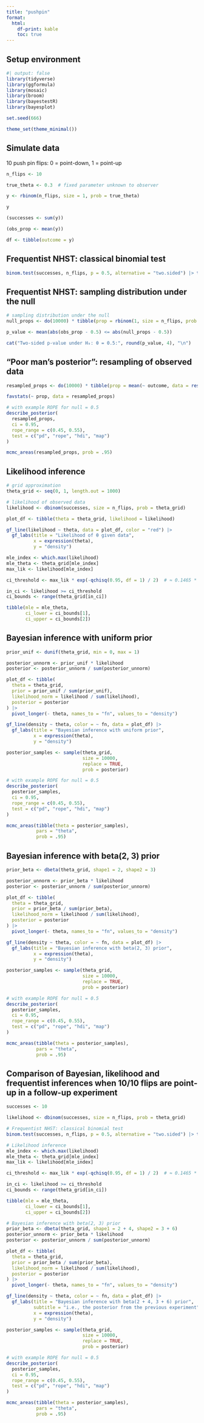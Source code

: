 ```yaml
---
title: "pushpin"
format: 
  html:
    df-print: kable
    toc: true
---
```


## Setup environment

```r
#| output: false
library(tidyverse)
library(ggformula)
library(mosaic)
library(broom)
library(bayestestR)
library(bayesplot)

set.seed(666)

theme_set(theme_minimal())
```

## Simulate data

10 push pin flips: 0 = point-down, 1 = point-up

```r
n_flips <- 10

true_theta <- 0.3  # fixed parameter unknown to observer

y <- rbinom(n_flips, size = 1, prob = true_theta)

y

(successes <- sum(y))

(obs_prop <- mean(y))

df <- tibble(outcome = y)
```

## Frequentist NHST: classical binomial test

```r
binom.test(successes, n_flips, p = 0.5, alternative = "two.sided") |> tidy()
```

## Frequentist NHST: sampling distribution under the null

```r
# sampling distribution under the null
null_props <- do(10000) * tibble(prop = rbinom(1, size = n_flips, prob = 0.5) / n_flips)

p_value <- mean(abs(obs_prop - 0.5) <= abs(null_props - 0.5))

cat("Two-sided p-value under H₀: θ = 0.5:", round(p_value, 4), "\n")
```

## "Poor man's posterior": resampling of observed data

```r
resampled_props <- do(10000) * tibble(prop = mean(~ outcome, data = resample(df)))

favstats(~ prop, data = resampled_props)

# with example ROPE for null = 0.5
describe_posterior(
  resampled_props,
  ci = 0.95,
  rope_range = c(0.45, 0.55),
  test = c("pd", "rope", "hdi", "map")
)

mcmc_areas(resampled_props, prob = .95)
```

## Likelihood inference

```r
# grid approximation
theta_grid <- seq(0, 1, length.out = 1000)
```

```r
# likelihood of observed data
likelihood <- dbinom(successes, size = n_flips, prob = theta_grid)

plot_df <- tibble(theta = theta_grid, likelihood = likelihood)

gf_line(likelihood ~ theta, data = plot_df, color = "red") |>
  gf_labs(title = "Likelihood of θ given data",
          x = expression(theta),
          y = "density")
```

```r
mle_index <- which.max(likelihood)
mle_theta <- theta_grid[mle_index]
max_lik <- likelihood[mle_index]

ci_threshold <- max_lik * exp(-qchisq(0.95, df = 1) / 2)  # ≈ 0.1465 * max_lik

in_ci <- likelihood >= ci_threshold
ci_bounds <- range(theta_grid[in_ci])

tibble(mle = mle_theta,
       ci_lower = ci_bounds[1],
       ci_upper = ci_bounds[2])
```

## Bayesian inference with uniform prior

```r
prior_unif <- dunif(theta_grid, min = 0, max = 1)

posterior_unnorm <- prior_unif * likelihood
posterior <- posterior_unnorm / sum(posterior_unnorm)

plot_df <- tibble(
  theta = theta_grid,
  prior = prior_unif / sum(prior_unif),
  likelihood_norm = likelihood / sum(likelihood),
  posterior = posterior
) |>
  pivot_longer(- theta, names_to = "fn", values_to = "density")

gf_line(density ~ theta, color = ~ fn, data = plot_df) |>
  gf_labs(title = "Bayesian inference with uniform prior",
          x = expression(theta),
          y = "density")
```

```r
posterior_samples <- sample(theta_grid,
                            size = 10000,
                            replace = TRUE,
                            prob = posterior)

# with example ROPE for null = 0.5
describe_posterior(
  posterior_samples,
  ci = 0.95,
  rope_range = c(0.45, 0.55),
  test = c("pd", "rope", "hdi", "map")
)

mcmc_areas(tibble(theta = posterior_samples),
           pars = "theta",
           prob = .95)
```

## Bayesian inference with beta(2, 3) prior

```r
prior_beta <- dbeta(theta_grid, shape1 = 2, shape2 = 3)

posterior_unnorm <- prior_beta * likelihood
posterior <- posterior_unnorm / sum(posterior_unnorm)

plot_df <- tibble(
  theta = theta_grid,
  prior = prior_beta / sum(prior_beta),
  likelihood_norm = likelihood / sum(likelihood),
  posterior = posterior
) |>
  pivot_longer(- theta, names_to = "fn", values_to = "density")

gf_line(density ~ theta, color = ~ fn, data = plot_df) |>
  gf_labs(title = "Bayesian inference with beta(2, 3) prior",
          x = expression(theta),
          y = "density")
```

```r
posterior_samples <- sample(theta_grid,
                            size = 10000,
                            replace = TRUE,
                            prob = posterior)

# with example ROPE for null = 0.5
describe_posterior(
  posterior_samples,
  ci = 0.95,
  rope_range = c(0.45, 0.55),
  test = c("pd", "rope", "hdi", "map")
)

mcmc_areas(tibble(theta = posterior_samples),
           pars = "theta",
           prob = .95)
```

## Comparison of Bayesian, likelihood and frequentist inferences when 10/10 flips are point-up in a follow-up experiment

```r
successes <- 10

likelihood <- dbinom(successes, size = n_flips, prob = theta_grid)
```

```r
# Frequentist NHST: classical binomial test
binom.test(successes, n_flips, p = 0.5, alternative = "two.sided") |> tidy()
```

```r
# Likelihood inference
mle_index <- which.max(likelihood)
mle_theta <- theta_grid[mle_index]
max_lik <- likelihood[mle_index]

ci_threshold <- max_lik * exp(-qchisq(0.95, df = 1) / 2)  # ≈ 0.1465 * max_lik

in_ci <- likelihood >= ci_threshold
ci_bounds <- range(theta_grid[in_ci])

tibble(mle = mle_theta,
       ci_lower = ci_bounds[1],
       ci_upper = ci_bounds[2])
```

```r
# Bayesian inference with beta(2, 3) prior
prior_beta <- dbeta(theta_grid, shape1 = 2 + 4, shape2 = 3 + 6)
posterior_unnorm <- prior_beta * likelihood
posterior <- posterior_unnorm / sum(posterior_unnorm)

plot_df <- tibble(
  theta = theta_grid,
  prior = prior_beta / sum(prior_beta),
  likelihood_norm = likelihood / sum(likelihood),
  posterior = posterior
) |>
  pivot_longer(- theta, names_to = "fn", values_to = "density")

gf_line(density ~ theta, color = ~ fn, data = plot_df) |>
  gf_labs(title = "Bayesian inference with beta(2 + 4, 3 + 6) prior",
          subtitle = "i.e., the posterior from the previous experiment",
          x = expression(theta),
          y = "density")
```

```r
posterior_samples <- sample(theta_grid,
                            size = 10000,
                            replace = TRUE,
                            prob = posterior)

# with example ROPE for null = 0.5
describe_posterior(
  posterior_samples,
  ci = 0.95,
  rope_range = c(0.45, 0.55),
  test = c("pd", "rope", "hdi", "map")
)

mcmc_areas(tibble(theta = posterior_samples),
           pars = "theta",
           prob = .95)
```
